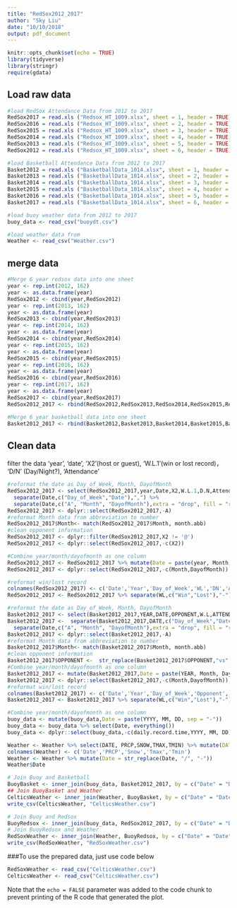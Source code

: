 ```yaml
---
title: "RedSox2012_2017"
author: "Sky Liu"
date: "10/10/2018"
output: pdf_document
---
```


```r
knitr::opts_chunk$set(echo = TRUE)
library(tidyverse)
library(stringr)
require(gdata)
```
## Load raw data

```r
#load RedSox Attendance Data from 2012 to 2017
RedSox2017 = read.xls ("Redsox_HT_1009.xlsx", sheet = 1, header = TRUE)
RedSox2016 = read.xls ("Redsox_HT_1009.xlsx", sheet = 2, header = TRUE)
RedSox2015 = read.xls ("Redsox_HT_1009.xlsx", sheet = 3, header = TRUE)
RedSox2014 = read.xls ("Redsox_HT_1009.xlsx", sheet = 4, header = TRUE)
RedSox2013 = read.xls ("Redsox_HT_1009.xlsx", sheet = 5, header = TRUE)
RedSox2012 = read.xls ("Redsox_HT_1009.xlsx", sheet = 6, header = TRUE)
```

```r
#load Basketball Attendance Data from 2012 to 2017
Basket2012 = read.xls ("BasketballData_1014.xlsx", sheet = 1, header = TRUE)
Basket2013 = read.xls ("BasketballData_1014.xlsx", sheet = 2, header = TRUE)
Basket2014 = read.xls ("BasketballData_1014.xlsx", sheet = 3, header = TRUE)
Basket2015 = read.xls ("BasketballData_1014.xlsx", sheet = 4, header = TRUE)
Basket2016 = read.xls ("BasketballData_1014.xlsx", sheet = 5, header = TRUE)
Basket2017 = read.xls ("BasketballData_1014.xlsx", sheet = 6, header = TRUE)
```

```r
#load buoy weather data from 2012 to 2017
buoy_data <- read_csv("buoydt.csv")
```

```r
#load weather data from 
Weather <- read_csv("Weather.csv")
```


## merge data


```r
#Merge 6 year redsox data into one sheet
year <- rep.int(2012, 162)
year <- as.data.frame(year)
RedSox2012 <- cbind(year,RedSox2012)
year <- rep.int(2013, 162)
year <- as.data.frame(year)
RedSox2013 <- cbind(year,RedSox2013)
year <- rep.int(2014, 162)
year <- as.data.frame(year)
RedSox2014 <- cbind(year,RedSox2014)
year <- rep.int(2015, 162)
year <- as.data.frame(year)
RedSox2015 <- cbind(year,RedSox2015)
year <- rep.int(2016, 162)
year <- as.data.frame(year)
RedSox2016 <- cbind(year,RedSox2016)
year <- rep.int(2017, 162)
year <- as.data.frame(year)
RedSox2017 <- cbind(year,RedSox2017)
RedSox2012_2017 <- rbind(RedSox2012,RedSox2013,RedSox2014,RedSox2015,RedSox2016,RedSox2017)
```

```r
#Merge 6 year basketball data into one sheet
Basket2012_2017 <- rbind(Basket2012,Basket2013,Basket2014,Basket2015,Basket2016,Basket2017)
```

## Clean data

filter the data 'year', 'date', 'X2'(host or guest), ‘W.L.1’(win or lost record)， 'D/N' (Day/Night?), 'Attendance'

```r
#reformat the date as Day_of_Week, Month, DayofMonth
RedSox2012_2017 <- select(RedSox2012_2017,year,Date,X2,W.L.1,D.N,Attendance) %>% 
  separate(Date,c("Day_of_Week","Date"),",") %>% 
  separate(Date,c("A", "Month", "DayofMonth"),extra = "drop", fill = "right") 
RedSox2012_2017 <- dplyr::select(RedSox2012_2017,-A)
#reformat Month data from abbreviation to number
RedSox2012_2017$Month<- match(RedSox2012_2017$Month, month.abb)
#clean opponent information
RedSox2012_2017 <- dplyr::filter(RedSox2012_2017,X2 != '@') 
RedSox2012_2017 <- dplyr::select(RedSox2012_2017,-c(X2))

#Combine year/month/dayofmonth as one column
RedSox2012_2017 <- RedSox2012_2017 %>% mutate(Date = paste(year, Month, DayofMonth, sep = "-")) %>% select(Date, everything())
RedSox2012_2017 <- dplyr::select(RedSox2012_2017,-c(Month,DayofMonth))

#reformat win/lost record
colnames(RedSox2012_2017) <- c('Date','Year','Day_of_Week','WL','DN','Attendance')
RedSox2012_2017 <- RedSox2012_2017 %>% separate(WL,c("Win","Lost"),"-") %>% mutate(GameBehind = as.numeric(Lost) - as.numeric(Win))

```


```r
#reformat the date as Day_of_Week, Month, DayofMonth
Basket2012_2017 <- select(Basket2012_2017,YEAR,DATE,OPPONENT,W.L,ATTENDANCE) 
Basket2012_2017 <-  separate(Basket2012_2017,DATE,c("Day_of_Week","Date"),",") %>% 
  separate(Date,c("A", "Month", "DayofMonth"),extra = "drop", fill = "right") 
Basket2012_2017 <- dplyr::select(Basket2012_2017,-A)
#reformat Month data from abbreviation to number
Basket2012_2017$Month<- match(Basket2012_2017$Month, month.abb)
#clean opponent information
Basket2012_2017$OPPONENT <-  str_replace(Basket2012_2017$OPPONENT,"vs", "")
#Combine year/month/dayofmonth as one column
Basket2012_2017 <- mutate(Basket2012_2017,Date = paste(YEAR, Month, DayofMonth, sep = "-"))%>% select(Date, everything())
Basket2012_2017 <- dplyr::select(Basket2012_2017,-c(Month,DayofMonth))
#reformat win/lost record
colnames(Basket2012_2017) <- c('Date','Year','Day_of_Week','Opponent','WL','Attendance')
Basket2012_2017 <- Basket2012_2017 %>% separate(WL,c("Win","Lost"),"-") %>% mutate(GameBehind = as.numeric(Lost) - as.numeric(Win))
```

```r
#Combine year/month/dayofmonth as one column
buoy_data <- mutate(buoy_data,Date = paste(YYYY, MM, DD, sep = "-"))
buoy_data <- buoy_data %>% select(Date, everything())
buoy_data <- dplyr::select(buoy_data,-c(daily.record.time,YYYY, MM, DD))
```

```r
Weather <- Weather %>% select(DATE, PRCP,SNOW,TMAX,TMIN) %>% mutate(DATE = str_replace(DATE, "/", "-"))
colnames(Weather) <- c('Date','PRCP','Snow','Tmax','Tmin')
Weather <- Weather %>% mutate(Date = str_replace(Date, "/", "-"))
Weather$Date
```


```r
# Join Buoy and Basketball
BuoyBasket <- inner_join(buoy_data, Basket2012_2017, by = c("Date" = "Date"))
## Join BuoyBasket and Weather
CelticsWeather <- inner_join(Weather, BuoyBasket, by = c("Date" = "Date"))
write_csv(CelticsWeather, "CelticsWeather.csv")
```


```r
# Join Buoy and Redsox
BuoyRedsox <- inner_join(buoy_data, RedSox2012_2017, by = c("Date" = "Date"))
# Join BuoyRedsox and Weather
RedSoxWeather <- inner_join(Weather, BuoyRedsox, by = c("Date" = "Date"))
write_csv(RedSoxWeather, "RedSoxWeather.csv")
```


###To use the prepared data, just use code below

```r
RedSoxWeather <- read_csv("CelticsWeather.csv")
CelticsWeather <- read_csv("CelticsWeather.csv")
```
Note that the `echo = FALSE` parameter was added to the code chunk to prevent printing of the R code that generated the plot.
